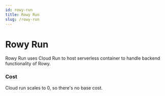 ```yaml
---
id: rowy-run
title: Rowy Run
slug: /rowy-run
---
```



# <RowyRunSvg height={52} /> <span className="visually-hidden">Rowy Run</span>

Rowy Run uses Cloud Run to host serverless container to handle backend
functionality of Rowy.

### Cost

Cloud run scales to 0, so there's no base cost.

